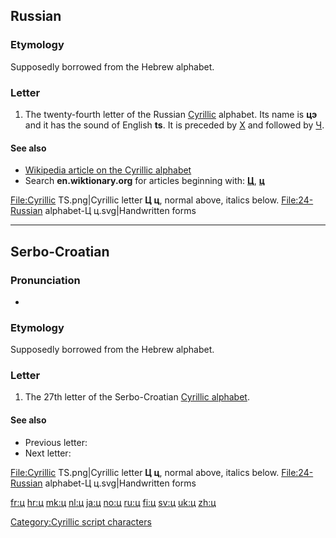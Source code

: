 {{Cyrillic character info|hex=446|name=CYRILLIC SMALL LETTER TSE}}
==Russian==
{{wikipedia|Tse (Cyrillic)}}

===Etymology===
Supposedly borrowed from the Hebrew alphabet.

===Letter===
{{head|ru|letter|lower case||upper case|Ц}}

# The twenty-fourth letter of the Russian [[Cyrillic]] alphabet. Its name is '''цэ''' {{IPAchar|(tsɛ)}} and it has the sound of English '''ts'''. It is preceded by [[х|Х]] and followed by [[ч|Ч]].

====See also====
* [[w:Cyrillic alphabet|Wikipedia article on the Cyrillic alphabet]]
* Search '''en.wiktionary.org''' for articles beginning with: '''[http://en.wiktionary.org/w/index.php?title=Special%3AAllpages&from=%D0%A6&namespace=0 Ц]''', '''[http://en.wiktionary.org/w/index.php?title=Special%3AAllpages&from=%D1%86&namespace=0 ц]'''
<gallery caption="Letter styles">
File:Cyrillic TS.png|Cyrillic letter '''Ц ц''', normal above, italics below.
File:24-Russian alphabet-Ц ц.svg|Handwritten forms
</gallery>

----

==Serbo-Croatian==
{{wikipedia|Tse (Cyrillic)}}

===Pronunciation===
* {{qualifier|phoneme}} {{IPA|/ts/|lang=sh}}

===Etymology===
Supposedly borrowed from the Hebrew alphabet.

===Letter===
{{head|sh|letter|lower case||upper case|Ц|sc=Cyrl}}

# The 27th letter of the Serbo-Croatian [[Cyrillic alphabet]].

====See also====
* Previous letter: {{Cyrl|[[х#Serbo-Croatian|х]]}}
* Next letter: {{Cyrl|[[ч#Serbo-Croatian|ч]]}}
<gallery caption="Letter styles">
File:Cyrillic TS.png|Cyrillic letter '''Ц ц''', normal above, italics below.
File:24-Russian alphabet-Ц ц.svg|Handwritten forms
</gallery>

[[Category:Cyrillic script characters]]

[[fr:ц]]
[[hr:ц]]
[[mk:ц]]
[[nl:ц]]
[[ja:ц]]
[[no:ц]]
[[ru:ц]]
[[fi:ц]]
[[sv:ц]]
[[uk:ц]]
[[zh:ц]]